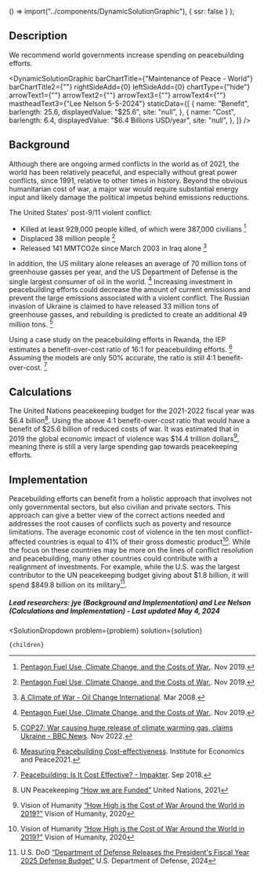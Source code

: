 
  () => import("../components/DynamicSolutionGraphic"),
  { ssr: false }
);


## Description
We recommend world governments increase spending on peacebuilding efforts.

<DynamicSolutionGraphic
  barChartTitle={"Maintenance of Peace - World"}
  barChartTitle2={""}
  rightSideAdd={0}
  leftSideAdd={0}
  chartType={"hide"}
  arrowText1={""}
  arrowText2={""}
  arrowText3={""}
  arrowText4={""}
  mastheadText3={"Lee Nelson 5-5-2024"}
 staticData={[
    {
     name: "Benefit",
      barlength: 25.6,
      displayedValue: "$25.6",
      site: "null",
    },
    {
      name: "Cost",
      barlength: 6.4,
      displayedValue: "$6.4 Billions USD/year",
      site: "null",
    },
  ]}
/>

## Background
Although there are ongoing armed conflicts in the world as of 2021, the world has been relatively peaceful, and especially without great power conflicts, since 1991, relative to other times in history. Beyond the obvious humanitarian cost of war, a major war would require substantial energy input and likely damage the political impetus behind emissions reductions.

The United States' post-9/11 violent conflict:
- Killed at least 929,000 people killed, of which were 387,000 civilians [^"3"]
- Displaced 38 million people [^"3"]
- Released 141 MMTCO2e since March 2003 in Iraq alone [^"4"] 

In addition, the US military alone releases an average of 70 million tons of greenhouse gasses per year, and the US Department of Defense is the single largest consumer of oil in the world. [^"3"] Increasing investment in peacebuilding efforts could decrease the amount of current emissions and prevent the large emissions associated with a violent conflict. The Russian invasion of Ukraine is claimed to have released 33 million tons of greenhouse gasses, and rebuilding is predicted to create an additional 49 million tons. [^"7"]

Using a case study on the peacebuilding efforts in Rwanda, the IEP estimates a benefit-over-cost ratio of 16:1 for peacebuilding efforts. [^"5"] Assuming the models are only 50%  accurate, the ratio is still 4:1 benefit-over-cost. [^"8"]

## Calculations
The United Nations peacekeeping budget for the 2021-2022 fiscal year was $6.4 billion[^"10"]. Using the above 4:1 benefit-over-cost ratio that would have a benefit of $25.6 billion of reduced costs of war.
It was estimated that in 2019 the global economic impact of violence was $14.4 trillion dollars[^"11"], meaning there is still a very large spending gap towards peacekeeping efforts.

## Implementation
Peacebuilding efforts can benefit from a holistic approach that involves not only governmental sectors, but also civilian and private sectors. This approach can give a better view of the correct actions needed and addresses the root causes of conflicts such as poverty and resource limitations.
The average economic cost of violence in the ten most conflict-affected countries is equal to 41% of their gross domestic product[^"11"]. While the focus on these countries may be more on the lines of conflict resolution and peacebuilding, many other countries could contribute with a realignment of investments. For example, while the U.S. was the largest contributor to the UN peacekeeping budget giving about $1.8 billion, it will spend $849.8 billion on its military[^"12"].

##### Lead researchers: jye (Background and Implementation) and Lee Nelson (Calculations and Implementation) - Last updated May 4, 2024

[^"1"]:  [MEASURING THE GLOBAL ECONOMIC IMPACT OF VIOLENCE AND CONFLICT](https://www.economicsandpeace.org/wp-content/uploads/2021/01/EVP-2021-web-1.pdf). 2021.

[^"2"]:  [Papers - 2019 - Pentagon Fuel Use, Climate Change, and the Costs of War](https://watson.brown.edu/costsofwar/papers/ClimateChangeandCostofWar). Nov 2019.

[^"3"]:  [Pentagon Fuel Use, Climate Change, and the Costs of War.](https://watson.brown.edu/costsofwar/files/cow/imce/papers/Pentagon%20Fuel%20Use%2C%20Climate%20Change%20and%20the%20Costs%20of%20War%20Revised%20November%202019%20Crawford.pdf). Nov 2019.

[^"4"]:  [A Climate of War - Oil Change International](https://priceofoil.org/2008/03/01/a-climate-of-war/). Mar 2008.

[^"5"]:  [Measuring Peacebuilding Cost-effectiveness](http://ods.ceipaz.org/wp-content/uploads/2018/06/Measuring-Peacebuilding_WEB.pdf). Institute for Economics and Peace2021.

[^"6"]:  [Peacebuilding, 'a bargain' and 'proven investment', UN chief tells Member States](https://news.un.org/en/story/2022/03/1115112). Mar 2022.

[^"7"]:  [COP27: War causing huge release of climate warming gas, claims Ukraine - BBC News](https://www.bbc.com/news/science-environment-63625693). Nov 2022.

[^"8"]:  [Peacebuilding: Is It Cost Effective? - Impakter](https://impakter.com/peacebuilding-cost-effective/). Sep 2018.

[^"9"]:  [Policy Recommendations from a Whole of Society perspective for the EU’s conflict prevention and peacebuilding capabilities](https://www.semanticscholar.org/paper/Policy-Recommendations-from-a-Whole-of-Society-for-Gppac/66a0097510f23020ae4e4dc69de59233f307c6da). Feb 2018.

[^"10"]:  UN Peacekeeping [“How we are Funded”](https://peacekeeping.un.org/en/how-we-are-funded) United Nations, 2021

[^"11"]:  Vision of Humanity [“How High is the Cost of War Around the World in 2019?”](https://www.visionofhumanity.org/how-does-war-and-violence-affect-an-economy/) Vision of Humanity, 2020

[^"12"]:  U.S. DoD [“Department of Defense Releases the President's Fiscal Year 2025 Defense Budget”]( https://www.defense.gov/News/Releases/Release/Article/3703410/department-of-defense-releases-the-presidents-fiscal-year-2025-defense-budget/) U.S. Department of Defense, 2024


  <SolutionDropdown 
    problem={problem} 
    solution={solution}
  >
    {children}
  </SolutionDropdown>